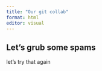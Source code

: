 ```yaml
---
title: "Our git collab"
format: html
editor: visual
---
```


## Let's grub some spams 
let's try that again
